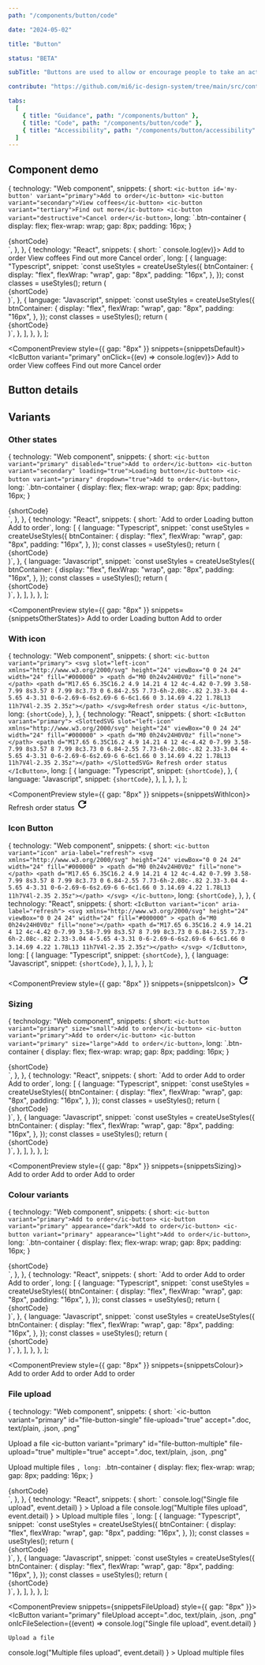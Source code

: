 ```yaml
---
path: "/components/button/code"

date: "2024-05-02"

title: "Button"

status: "BETA"

subTitle: "Buttons are used to allow or encourage people to take an action."

contribute: "https://github.com/mi6/ic-design-system/tree/main/src/content/structured/components/button"

tabs:
  [
    { title: "Guidance", path: "/components/button" },
    { title: "Code", path: "/components/button/code" },
    { title: "Accessibility", path: "/components/button/accessibility" },
  ]
---
```



## Component demo

  {
    technology: "Web component",
    snippets: {
      short: `<ic-button id='my-button' variant="primary">Add to order</ic-button>
<ic-button variant="secondary">View coffees</ic-button>
<ic-button variant="tertiary">Find out more</ic-button>
<ic-button variant="destructive">Cancel order</ic-button>`,
      long: `.btn-container {
    display: flex;
    flex-wrap: wrap;
    gap: 8px;
    padding: 16px;
  }
</style>
<body>  
  <div class="btn-container">
    {shortCode}
  </div>
  <script>
    const btn = document.querySelector('#my-button');
    btn.addEventListener('click', (ev) => {
      console.log(ev);
    })
  </script>`,
    },
  },
  {
    technology: "React",
    snippets: {
      short: `<IcButton variant="primary" onClick={(ev) => console.log(ev)}>
  Add to order
</IcButton>
<IcButton variant="secondary">View coffees</IcButton>
<IcButton variant="tertiary">Find out more</IcButton>
<IcButton variant="destructive">Cancel order</IcButton>`,
      long: [
        {
          language: "Typescript",
          snippet: `const useStyles = createUseStyles({
  btnContainer: {
    display: "flex",
    flexWrap: "wrap",
    gap: "8px",
    padding: "16px",
  },
});
const classes = useStyles();
return (
  <div className={classes.btnContainer}>
    {shortCode}
  </div>
)`,
        },
        {
          language: "Javascript",
          snippet: `const useStyles = createUseStyles({
  btnContainer: {
    display: "flex",
    flexWrap: "wrap",
    gap: "8px",
    padding: "16px",
  },
});
const classes = useStyles();
return (
  <div className={classes.btnContainer}>
    {shortCode}
  </div>
)`,
        },
      ],
    },
  },
];

<ComponentPreview style={{ gap: "8px" }} snippets={snippetsDefault}>
  <IcButton variant="primary" onClick={(ev) => console.log(ev)}>
    Add to order
  </IcButton>
  <IcButton variant="secondary">View coffees</IcButton>
  <IcButton variant="tertiary">Find out more</IcButton>
  <IcButton variant="destructive">Cancel order</IcButton>
</ComponentPreview>

## Button details

<ComponentDetails component="ic-button" />

## Variants

### Other states

  {
    technology: "Web component",
    snippets: {
      short: `<ic-button variant="primary" disabled="true">Add to order</ic-button>
<ic-button variant="secondary" loading="true">Loading button</ic-button>
<ic-button variant="primary" dropdown="true">Add to order</ic-button>`,
      long: `.btn-container {
    display: flex;
    flex-wrap: wrap;
    gap: 8px;
    padding: 16px;
  }
</style>
<body>  
  <div class="btn-container">
    {shortCode}
  </div>`,
    },
  },
  {
    technology: "React",
    snippets: {
      short: `<IcButton variant="primary" disabled>Add to order</IcButton>
<IcButton variant="secondary" loading>Loading button</IcButton>
<IcButton variant="primary" dropdown>Add to order</IcButton>`,
      long: [
        {
          language: "Typescript",
          snippet: `const useStyles = createUseStyles({
  btnContainer: {
    display: "flex",
    flexWrap: "wrap",
    gap: "8px",
    padding: "16px",
  },
});
const classes = useStyles();
return (
  <div className={classes.btnContainer}>
    {shortCode}
  </div>
)`,
        },
        {
          language: "Javascript",
          snippet: `const useStyles = createUseStyles({
  btnContainer: {
    display: "flex",
    flexWrap: "wrap",
    gap: "8px",
    padding: "16px",
  },
});
const classes = useStyles();
return (
  <div className={classes.btnContainer}>
    {shortCode}
  </div>
)`,
        },
      ],
    },
  },
];

<ComponentPreview style={{ gap: "8px" }} snippets={snippetsOtherStates}>
  <IcButton variant="primary" disabled>
    Add to order
  </IcButton>
  <IcButton variant="secondary" loading>
    Loading button
  </IcButton>
  <IcButton variant="primary" dropdown>
    Add to order
  </IcButton>
</ComponentPreview>

### With icon

  {
    technology: "Web component",
    snippets: {
      short: `<ic-button variant="primary">
  <svg
    slot="left-icon"
    xmlns="http://www.w3.org/2000/svg"
    height="24"
    viewBox="0 0 24 24"
    width="24"
    fill="#000000"
    >
    <path d="M0 0h24v24H0V0z" fill="none"></path>
    <path d="M17.65 6.35C16.2 4.9 14.21 4 12 4c-4.42 0-7.99 3.58-7.99 8s3.57 8 7.99 8c3.73 0 6.84-2.55 7.73-6h-2.08c-.82 2.33-3.04 4-5.65 4-3.31 0-6-2.69-6-6s2.69-6 6-6c1.66 0 3.14.69 4.22 1.78L13 11h7V4l-2.35 2.35z"></path>
  </svg>Refresh order status
</ic-button>`,
      long: `{shortCode}`,
    },
  },
  {
    technology: "React",
    snippets: {
      short: `<IcButton variant="primary">
  <SlottedSVG
    slot="left-icon"
    xmlns="http://www.w3.org/2000/svg"
    height="24"
    viewBox="0 0 24 24"
    width="24"
    fill="#000000"
    >
    <path d="M0 0h24v24H0V0z" fill="none"></path>
    <path d="M17.65 6.35C16.2 4.9 14.21 4 12 4c-4.42 0-7.99 3.58-7.99 8s3.57 8 7.99 8c3.73 0 6.84-2.55 7.73-6h-2.08c-.82 2.33-3.04 4-5.65 4-3.31 0-6-2.69-6-6s2.69-6 6-6c1.66 0 3.14.69 4.22 1.78L13 11h7V4l-2.35 2.35z"></path>
  </SlottedSVG>
  Refresh order status
</IcButton>`,
      long: [
        {
          language: "Typescript",
          snippet: `{shortCode}`,
        },
        {
          language: "Javascript",
          snippet: `{shortCode}`,
        },
      ],
    },
  },
];

<ComponentPreview style={{ gap: "8px" }} snippets={snippetsWithIcon}>
  <IcButton variant="primary">
    Refresh order status
    <svg
      slot="left-icon"
      xmlns="http://www.w3.org/2000/svg"
      height="24"
      viewBox="0 0 24 24"
      width="24"
      fill="#000000"
    >
      <path d="M0 0h24v24H0V0z" fill="none" />
      <path d="M17.65 6.35C16.2 4.9 14.21 4 12 4c-4.42 0-7.99 3.58-7.99 8s3.57 8 7.99 8c3.73 0 6.84-2.55 7.73-6h-2.08c-.82 2.33-3.04 4-5.65 4-3.31 0-6-2.69-6-6s2.69-6 6-6c1.66 0 3.14.69 4.22 1.78L13 11h7V4l-2.35 2.35z" />
    </svg>
  </IcButton>
</ComponentPreview>

### Icon Button

  {
    technology: "Web component",
    snippets: {
      short: `<ic-button variant="icon" aria-label="refresh">
  <svg
    xmlns="http://www.w3.org/2000/svg"
    height="24"
    viewBox="0 0 24 24"
    width="24"
    fill="#000000"
    >
    <path d="M0 0h24v24H0V0z" fill="none"></path>
    <path d="M17.65 6.35C16.2 4.9 14.21 4 12 4c-4.42 0-7.99 3.58-7.99 8s3.57 8 7.99 8c3.73 0 6.84-2.55 7.73-6h-2.08c-.82 2.33-3.04 4-5.65 4-3.31 0-6-2.69-6-6s2.69-6 6-6c1.66 0 3.14.69 4.22 1.78L13 11h7V4l-2.35 2.35z"></path>
  </svg>
</ic-button>`,
      long: `{shortCode}`,
    },
  },
  {
    technology: "React",
    snippets: {
      short: `<IcButton variant="icon" aria-label="refresh">
  <svg
    xmlns="http://www.w3.org/2000/svg"
    height="24"
    viewBox="0 0 24 24"
    width="24"
    fill="#000000"
    >
    <path d="M0 0h24v24H0V0z" fill="none"></path>
    <path d="M17.65 6.35C16.2 4.9 14.21 4 12 4c-4.42 0-7.99 3.58-7.99 8s3.57 8 7.99 8c3.73 0 6.84-2.55 7.73-6h-2.08c-.82 2.33-3.04 4-5.65 4-3.31 0-6-2.69-6-6s2.69-6 6-6c1.66 0 3.14.69 4.22 1.78L13 11h7V4l-2.35 2.35z"></path>
  </svg>
</IcButton>`,
      long: [
        {
          language: "Typescript",
          snippet: `{shortCode}`,
        },
        {
          language: "Javascript",
          snippet: `{shortCode}`,
        },
      ],
    },
  },
];

<ComponentPreview style={{ gap: "8px" }} snippets={snippetsIcon}>
  <IcButton variant="icon" aria-label="refresh">
    <svg
      xmlns="http://www.w3.org/2000/svg"
      height="24"
      viewBox="0 0 24 24"
      width="24"
      fill="#000000"
    >
      <path d="M0 0h24v24H0V0z" fill="none" />
      <path d="M17.65 6.35C16.2 4.9 14.21 4 12 4c-4.42 0-7.99 3.58-7.99 8s3.57 8 7.99 8c3.73 0 6.84-2.55 7.73-6h-2.08c-.82 2.33-3.04 4-5.65 4-3.31 0-6-2.69-6-6s2.69-6 6-6c1.66 0 3.14.69 4.22 1.78L13 11h7V4l-2.35 2.35z" />
    </svg>
  </IcButton>
</ComponentPreview>

### Sizing

  {
    technology: "Web component",
    snippets: {
      short: `<ic-button variant="primary" size="small">Add to order</ic-button>
<ic-button variant="primary">Add to order</ic-button>
<ic-button variant="primary" size="large">Add to order</ic-button>`,
      long: `.btn-container {
    display: flex;
    flex-wrap: wrap;
    gap: 8px;
    padding: 16px;
  }
</style>
<body>  
  <div class="btn-container">
    {shortCode}
  </div>`,
    },
  },
  {
    technology: "React",
    snippets: {
      short: `<IcButton variant="primary" size="small">Add to order</IcButton>
<IcButton variant="primary">Add to order</IcButton>
<IcButton variant="primary" size="large">Add to order</IcButton>`,
      long: [
        {
          language: "Typescript",
          snippet: `const useStyles = createUseStyles({
  btnContainer: {
    display: "flex",
    flexWrap: "wrap",
    gap: "8px",
    padding: "16px",
  },
});
const classes = useStyles();
return (
  <div className={classes.btnContainer}>
    {shortCode}
  </div>
)`,
        },
        {
          language: "Javascript",
          snippet: `const useStyles = createUseStyles({
  btnContainer: {
    display: "flex",
    flexWrap: "wrap",
    gap: "8px",
    padding: "16px",
  },
});
const classes = useStyles();
return (
  <div className={classes.btnContainer}>
    {shortCode}
  </div>
)`,
        },
      ],
    },
  },
];

<ComponentPreview style={{ gap: "8px" }} snippets={snippetsSizing}>
  <IcButton variant="primary" size="small">
    Add to order
  </IcButton>
  <IcButton variant="primary">Add to order</IcButton>
  <IcButton variant="primary" size="large">
    Add to order
  </IcButton>
</ComponentPreview>

### Colour variants

  {
    technology: "Web component",
    snippets: {
      short: `<ic-button variant="primary">Add to order</ic-button>
<ic-button variant="primary" appearance="dark">Add to order</ic-button>
<ic-button variant="primary" appearance="light">Add to order</ic-button>`,
      long: `.btn-container {
    display: flex;
    flex-wrap: wrap;
    gap: 8px;
    padding: 16px;
  }
</style>
<body>  
  <div class="btn-container">
    {shortCode}
  </div>`,
    },
  },
  {
    technology: "React",
    snippets: {
      short: `<IcButton variant="primary">Add to order</IcButton>
<IcButton variant="primary" appearance="dark">Add to order</IcButton>
<IcButton variant="primary" appearance="light">Add to order</IcButton>`,
      long: [
        {
          language: "Typescript",
          snippet: `const useStyles = createUseStyles({
  btnContainer: {
    display: "flex",
    flexWrap: "wrap",
    gap: "8px",
    padding: "16px",
  },
});
const classes = useStyles();
return (
  <div className={classes.btnContainer}>
    {shortCode}
  </div>
)`,
        },
        {
          language: "Javascript",
          snippet: `const useStyles = createUseStyles({
  btnContainer: {
    display: "flex",
    flexWrap: "wrap",
    gap: "8px",
    padding: "16px",
  },
});
const classes = useStyles();
return (
  <div className={classes.btnContainer}>
    {shortCode}
  </div>
)`,
        },
      ],
    },
  },
];

<ComponentPreview style={{ gap: "8px" }} snippets={snippetsColour}>
  <IcButton variant="primary">Add to order</IcButton>
  <IcButton variant="primary" appearance="dark">
    Add to order
  </IcButton>
  <IcButton variant="primary" appearance="light">
    Add to order
  </IcButton>
</ComponentPreview>

### File upload

  {
    technology: "Web component",
    snippets: {
      short: `<ic-button
  variant="primary"
  id="file-button-single"
  file-upload="true"
  accept=".doc, text/plain, .json, .png"
>
  Upload a file
</ic-button>
<ic-button
  variant="primary"
  id="file-button-multiple"
  file-upload="true"
  multiple="true"
  accept=".doc, text/plain, .json, .png"
>
  Upload multiple files
</ic-button>`,
      long: `.btn-container {
    display: flex;
    flex-wrap: wrap;
    gap: 8px;
    padding: 16px;
  }
</style>
<body>  
  <div class="btn-container">
    {shortCode}
  </div>
  <script>
    document
      .querySelector("#file-button-single")
      .addEventListener("icFileSelection", (ev) => {
        console.log("Single file upload", ev.detail);
      });
    document
      .querySelector("#file-button-multiple")
      .addEventListener("icFileSelection", (ev) => {
        console.log("Multiple files upload", ev.detail);
      });
  </script>`,
    },
  },
  {
    technology: "React",
    snippets: {
      short: `<IcButton
  variant="primary"
  fileUpload
  accept=".doc, text/plain, .json, .png"
  onIcFileSelection={(event) =>
    console.log("Single file upload", event.detail)
  }
>
  Upload a file
</IcButton>
<IcButton
  variant="primary"
  fileUpload
  multiple
  accept=".doc, text/plain, .json, .png"
  onIcFileSelection={(event) =>
    console.log("Multiple files upload", event.detail)
  }
>
  Upload multiple files
</IcButton>`,
      long: [
        {
          language: "Typescript",
          snippet: `const useStyles = createUseStyles({
  btnContainer: {
    display: "flex",
    flexWrap: "wrap",
    gap: "8px",
    padding: "16px",
  },
});
const classes = useStyles();
return (
  <div className={classes.btnContainer}>
    {shortCode}
  </div>
)`,
        },
        {
          language: "Javascript",
          snippet: `const useStyles = createUseStyles({
  btnContainer: {
    display: "flex",
    flexWrap: "wrap",
    gap: "8px",
    padding: "16px",
  },
});
const classes = useStyles();
return (
  <div className={classes.btnContainer}>
    {shortCode}
  </div>
)`,
        },
      ],
    },
  },
];

<ComponentPreview snippets={snippetsFileUpload} style={{ gap: "8px" }}>
  <IcButton
    variant="primary"
    fileUpload
    accept=".doc, text/plain, .json, .png"
    onIcFileSelection={(event) =>
      console.log("Single file upload", event.detail)
    }
  >
    Upload a file
  </IcButton>
  <IcButton
    variant="primary"
    fileUpload
    multiple
    accept=".doc, text/plain, .json, .png"
    onIcFileSelection={(event) =>
      console.log("Multiple files upload", event.detail)
    }
  >
    Upload multiple files
  </IcButton>
</ComponentPreview>
